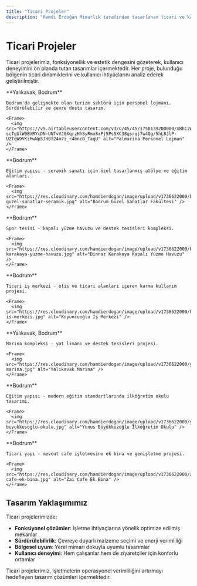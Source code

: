 ```yaml
---
title: "Ticari Projeler"
description: "Hamdi Erdoğan Mimarlık tarafından tasarlanan ticari ve karma kullanım projeleri"
---
```


# Ticari Projeler

Ticari projelerimiz, fonksiyonellik ve estetik dengesini gözeterek, kullanıcı deneyimini ön planda tutan tasarımlar içermektedir. Her proje, bulunduğu bölgenin ticari dinamiklerini ve kullanıcı ihtiyaçlarını analiz ederek geliştirilmiştir.

<CardGroup cols={2}>

  <Card title="PALMARINA PERSONEL LOJMAN BLOKLARI" icon="building" href="/projeler/palmarina-personel-lojman-bloklari">
    **Yalıkavak, Bodrum**
    
    Bodrum'da gelişmekte olan turizm sektörü için personel lojmanı. Sürdürülebilir ve çevre dostu tasarım.
    
    <Frame>
      <img src="https://v5.airtableusercontent.com/v3/u/45/45/1758139200000/xBhC2WNgZcm3lI7Ii6KQfA/HziOmJWlw9KTuFwmn5d02509otaQcyBgIEP39AsA6A9BUv6NJUfpDcGgZiiR2JVt3G0h8Lz9p4lfrv3RNtIavdwRUGXfC-scTgUlW9BXRYcDN-UNTvVJ0XqrzHhSyRmx8xPj5PsSXC38qsrqj7w4Qg/5hL8JlP-UZTqW9VKzMwNp5JH0f24m7i_r4bncO_TaqU" alt="Palmarina Personel Lojman" />
    </Frame>
  </Card>

  <Card title="BODRUM GÜZEL SANATLAR FAKÜLTESİ SERAMİK BÖLÜMÜ" icon="building" href="/projeler/bodrum-guzel-sanatlar-fakultesi-seramik-bolumu">
    **Bodrum**

    Eğitim yapısı - seramik sanatı için özel tasarlanmış atölye ve eğitim alanları.

    <Frame>
      <img src="https://res.cloudinary.com/hamdierdogan/image/upload/v1736622000/bodrum-guzel-sanatlar-seramik.jpg" alt="Bodrum Güzel Sanatlar Fakültesi" />
    </Frame>
  </Card>

  <Card title="BİNNAZ KARAKAYA KAPALI YÜZME HAVUZU" icon="building" href="/projeler/binnaz-karakaya-kapali-yuzme-havuzu">
    **Bodrum**

    Spor tesisi - kapalı yüzme havuzu ve destek tesisleri kompleksi.

    <Frame>
      <img src="https://res.cloudinary.com/hamdierdogan/image/upload/v1736622000/binnaz-karakaya-yuzme-havuzu.jpg" alt="Binnaz Karakaya Kapalı Yüzme Havuzu" />
    </Frame>
  </Card>

  <Card title="KOYUNCUOĞLU İŞ MERKEZİ" icon="building" href="/projeler/koyuncuoglu-is-merkezi">
    **Bodrum**

    Ticari iş merkezi - ofis ve ticari alanları içeren karma kullanım projesi.

    <Frame>
      <img src="https://res.cloudinary.com/hamdierdogan/image/upload/v1736622000/koyuncuoglu-is-merkezi.jpg" alt="Koyuncuoğlu İş Merkezi" />
    </Frame>
  </Card>

  <Card title="YALIKAVAK MARİNA" icon="building" href="/projeler/yalikavak-marina">
    **Yalıkavak, Bodrum**

    Marina kompleksi - yat limanı ve destek tesisleri projesi.

    <Frame>
      <img src="https://res.cloudinary.com/hamdierdogan/image/upload/v1736622000/yalikavak-marina.jpg" alt="Yalıkavak Marina" />
    </Frame>
  </Card>

  <Card title="YUNUS BÜYÜKKUŞOĞLU İLKÖĞRETİM OKULU" icon="building" href="/projeler/yunus-buyukkusoglu-ilkogretim-okulu">
    **Bodrum**

    Eğitim yapısı - modern eğitim standartlarında ilköğretim okulu tasarımı.

    <Frame>
      <img src="https://res.cloudinary.com/hamdierdogan/image/upload/v1736622000/yunus-buyukkusoglu-okulu.jpg" alt="Yunus Büyükkuzoğlu İlköğretim Okulu" />
    </Frame>
  </Card>

  <Card title="ZAİ CAFE EK BİNA" icon="building" href="/projeler/zai-cafe-ek-bina">
    **Bodrum**

    Ticari yapı - mevcut cafe işletmesine ek bina ve genişletme projesi.

    <Frame>
      <img src="https://res.cloudinary.com/hamdierdogan/image/upload/v1736622000/zai-cafe-ek-bina.jpg" alt="Zai Cafe Ek Bina" />
    </Frame>
  </Card>
</CardGroup>

## Tasarım Yaklaşımımız

Ticari projelerimizde:

- **Fonksiyonel çözümler**: İşletme ihtiyaçlarına yönelik optimize edilmiş mekanlar
- **Sürdürülebilirlik**: Çevreye duyarlı malzeme seçimi ve enerji verimliliği
- **Bölgesel uyum**: Yerel mimari dokuyla uyumlu tasarımlar
- **Kullanıcı deneyimi**: Hem çalışanlar hem de ziyaretçiler için konforlu ortamlar

<Tip>
Ticari projelerimiz, işletmelerin operasyonel verimliliğini artırmayı hedefleyen tasarım çözümleri içermektedir.
</Tip>
